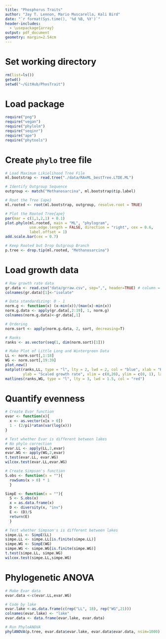 ```yaml
---
title: "Phosphorus Traits"
author: "Jay T. Lennon, Mario Muscarella, Kali Bird"
date: "`r format(Sys.time(), '%d %B, %Y')`"
header-includes:
  - \usepackage{array}
output: pdf_document
geometry: margin=2.54cm
---
```


# Set working directory
```r
rm(list=ls())
getwd()
setwd("~/GitHub/PhosTrait")
```

# Load package
```r
require("png")
require("vegan")
require("phylolm")
require("seqinr")
require("ape")
require("phytools")
```

# Create `phylo` tree file
```r
# Load Maximum Likielihood Tree File
ml.bootstrap <- read.tree("./data/RAxML_bestTree.LTDE.ML")

# Identify Outgroup Sequence
outgroup <- match("Methanosarcina", ml.bootstrap$tip.label)

# Root the Tree {ape}
ml.rooted <- root(ml.bootstrap, outgroup, resolve.root = TRUE)

# Plot the Rooted Tree{ape}
par(mar = c(1,1,2,1) + 0.1)
plot.phylo(ml.rooted, main = "ML", "phylogram", 
           use.edge.length = FALSE, direction = "right", cex = 0.6, 
           label.offset = 1)
add.scale.bar(cex = 0.7)

# Keep Rooted but Drop Outgroup Branch
p.tree <- drop.tip(ml.rooted, "Methanosarcina")
```

# Load growth data
```r
# Raw growth rate data
gr.data <- read.csv("data/grraw.csv", sep=",", header=TRUE) # column = resources
colnames(gr.data)[1]<-"isolate"

# Data standardizing: 0 - 1
norm.g <- function(x) (x-min(x))/(max(x)-min(x))
norm.g.data <- apply(gr.data[,2:19], 1, norm.g)
colnames(norm.g.data)<-gr.data[,1]

# Ordering 
norm.sort <- apply(norm.g.data, 2, sort, decreasing=T)

# Ranks
ranks <- as.vector(seq(1, dim(norm.sort)[1]))

# Make Plot of Little Long and Wintergreen Data
LL <- norm.sort[,1:18]
WG <- norm.sort[,19:39]
plot.new()
matplot(ranks,LL, type = "l", lty = 2, lwd = 2, col = "blue", xlab = "Rank phosphorus preference",
        ylab = "Scaled growth rate", xlim = c(0,20), ylim = c(0, 1), las = 1)
matlines(ranks,WG, type = "l", lty = 3, lwd = 1.5, col = "red")
```

# Quantify evenness
```r
# Create Evar function
evar <- function(x){
  x <- as.vector(x[x > 0])
  1 - (2/pi)*atan(var(log(x)))
}

# Test whether Evar is different between lakes
# No phylo correction
evar.LL <- apply(LL,2,evar)
evar.WG <- apply(WG,2,evar)
t.test(evar.LL, evar.WG)
wilcox.test(evar.LL,evar.WG)

# Create Simpson's function
S.obs <- function(x = ""){
  rowSums(x > 0) * 1
  }

SimpE <- function(x = ""){
  S <- S.obs(x) 
  x = as.data.frame(x)
  D <- diversity(x, "inv")
  E <- (D)/S 
  return(E)
  }

# Test whether Simpson's is different between lakes
simpe.LL <- SimpE(LL) 
simpe.LL <- simpe.LL[is.finite(simpe.LL)]
simpe.WG <- SimpE(WG)
simpe.WG <- simpe.WG[is.finite(simpe.WG)]
t.test(simpe.LL, simpe.WG)
wilcox.test(simpe.LL,simpe.WG)
```

# Phylogenetic ANOVA
```r
# Make Evar data
evar.data <-c(evar.LL,evar.WG)

# Code by lake
evar.lake <-as.data.frame(c(rep("LL", 18), rep("WG",21)))
colnames(evar.lake) <- "lake"
evar.data <- data.frame(evar.lake, evar.data)

# Run PhyloANOVA
phylANOVA(p.tree, evar.data$evar.lake, evar.data$evar.data, nsim=1000)
```